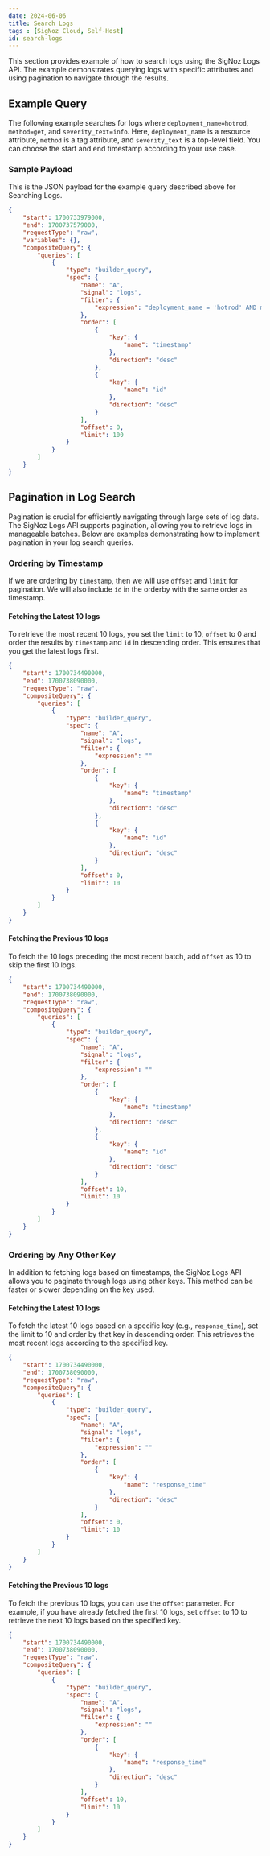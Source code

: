 ```yaml
---
date: 2024-06-06
title: Search Logs
tags : [SigNoz Cloud, Self-Host]
id: search-logs
---
```

This section provides example of how to search logs using the SigNoz Logs API. The example demonstrates querying logs with specific attributes and using pagination to navigate through the results.

## Example Query

The following example searches for logs where `deployment_name=hotrod`, `method=get`, and `severity_text=info`. Here, `deployment_name` is a resource attribute, `method` is a tag attribute, and `severity_text` is a top-level field.
You can choose the start and end timestamp according to your use case.

### Sample Payload 
This is the JSON payload for the example query described above for Searching Logs.

```json
{
    "start": 1700733979000,
    "end": 1700737579000,
    "requestType": "raw",
    "variables": {},
    "compositeQuery": {
        "queries": [
            {
                "type": "builder_query",
                "spec": {
                    "name": "A",
                    "signal": "logs",
                    "filter": {
                        "expression": "deployment_name = 'hotrod' AND method = 'get' AND severity_text = 'info'"
                    },
                    "order": [
                        {
                            "key": {
                                "name": "timestamp"
                            },
                            "direction": "desc"
                        },
                        {
                            "key": {
                                "name": "id"
                            },
                            "direction": "desc"
                        }
                    ],
                    "offset": 0,
                    "limit": 100
                }
            }
        ]
    }
}
```
## Pagination in Log Search
Pagination is crucial for efficiently navigating through large sets of log data. The SigNoz Logs API supports pagination, allowing you to retrieve logs in manageable batches. 
Below are examples demonstrating how to implement pagination in your log search queries.

### Ordering by Timestamp

If we are ordering by `timestamp`, then we will use `offset` and `limit` for pagination. We will also include `id` in the orderby with the same order as timestamp.

#### Fetching the Latest 10 logs
To retrieve the most recent 10 logs, you set the `limit` to 10, `offset` to 0 and order the results by `timestamp` and `id` in descending order. This ensures that you get the latest logs first.

```json
{
    "start": 1700734490000,
    "end": 1700738090000,
    "requestType": "raw",
    "compositeQuery": {
        "queries": [
            {
                "type": "builder_query",
                "spec": {
                    "name": "A",
                    "signal": "logs",
                    "filter": {
                        "expression": ""
                    },
                    "order": [
                        {
                            "key": {
                                "name": "timestamp"
                            },
                            "direction": "desc"
                        },
                        {
                            "key": {
                                "name": "id"
                            },
                            "direction": "desc"
                        }
                    ],
                    "offset": 0,
                    "limit": 10
                }
            }
        ]
    }
}
```

#### Fetching the Previous 10 logs
To fetch the 10 logs preceding the most recent batch, add `offset` as 10 to skip the first 10 logs.

```json
{
    "start": 1700734490000,
    "end": 1700738090000,
    "requestType": "raw",
    "compositeQuery": {
        "queries": [
            {
                "type": "builder_query",
                "spec": {
                    "name": "A",
                    "signal": "logs",
                    "filter": {
                        "expression": ""
                    },
                    "order": [
                        {
                            "key": {
                                "name": "timestamp"
                            },
                            "direction": "desc"
                        },
                        {
                            "key": {
                                "name": "id"
                            },
                            "direction": "desc"
                        }
                    ],
                    "offset": 10,
                    "limit": 10
                }
            }
        ]
    }
}
```

### Ordering by Any Other Key

In addition to fetching logs based on timestamps, the SigNoz Logs API allows you to paginate through logs using other keys. This method can be faster or slower depending on the key used.
#### Fetching the Latest 10 logs

To fetch the latest 10 logs based on a specific key (e.g., `response_time`), set the limit to 10 and order by that key in descending order. This retrieves the most recent logs according to the specified key.

```json
{
    "start": 1700734490000,
    "end": 1700738090000,
    "requestType": "raw",
    "compositeQuery": {
        "queries": [
            {
                "type": "builder_query",
                "spec": {
                    "name": "A",
                    "signal": "logs",
                    "filter": {
                        "expression": ""
                    },
                    "order": [
                        {
                            "key": {
                                "name": "response_time"
                            },
                            "direction": "desc"
                        }
                    ],
                    "offset": 0,
                    "limit": 10
                }
            }
        ]
    }
}
```

#### Fetching the Previous 10 logs

To fetch the previous 10 logs, you can use the `offset` parameter. For example, if you have already fetched the first 10 logs, set `offset` to 10 to retrieve the next 10 logs based on the specified key.

```json
{
    "start": 1700734490000,
    "end": 1700738090000,
    "requestType": "raw",
    "compositeQuery": {
        "queries": [
            {
                "type": "builder_query",
                "spec": {
                    "name": "A",
                    "signal": "logs",
                    "filter": {
                        "expression": ""
                    },
                    "order": [
                        {
                            "key": {
                                "name": "response_time"
                            },
                            "direction": "desc"
                        }
                    ],
                    "offset": 10,
                    "limit": 10
                }
            }
        ]
    }
}
```